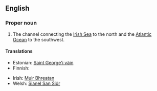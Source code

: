 ==English==

===Proper noun===
{{en-proper noun}}

# The channel connecting the [[Irish Sea]] to the north and the [[Atlantic Ocean]] to the southwest.

====Translations====
{{trans-top|channel connecting the Irish Sea to the north and the Atlantic Ocean}}
* Estonian: [[Saint George'i väin]]
* Finnish: {{t|fi|Pyhän Yrjön kanaali}}
{{trans-mid}}
* Irish: [[Muir Bhreatan]]
* Welsh: [[Sianel San Siôr]]
{{trans-bottom}}